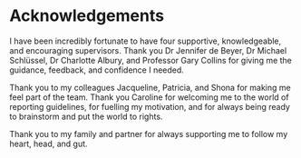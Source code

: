 # Acknowledgements {.unnumbered}

I have been incredibly fortunate to have four supportive, knowledgeable, and encouraging supervisors. Thank you Dr Jennifer de Beyer, Dr Michael Schlüssel, Dr Charlotte Albury, and Professor Gary Collins for giving me the guidance, feedback, and confidence I needed. 

Thank you to my colleagues Jacqueline, Patricia, and Shona for making me feel part of the team. Thank you Caroline for welcoming me to the world of reporting guidelines, for fuelling my motivation, and for always being ready to brainstorm and put the world to rights. 

Thank you to my family and partner for always supporting me to follow my heart, head, and gut.